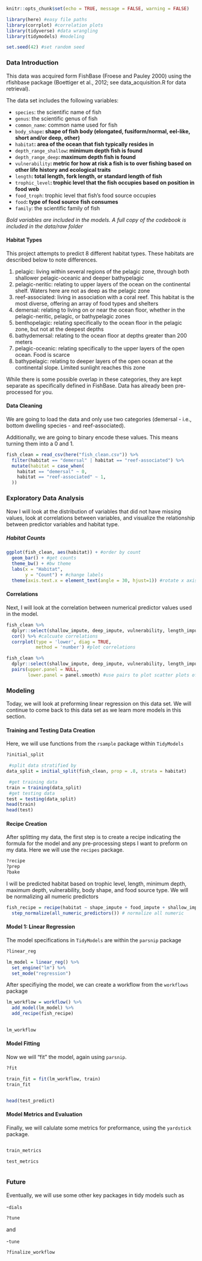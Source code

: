```r
knitr::opts_chunk$set(echo = TRUE, message = FALSE, warning = FALSE)

library(here) #easy file paths
library(corrplot) #correlation plots
library(tidyverse) #data wrangling
library(tidymodels) #modeling

set.seed(42) #set random seed
```

### Data Introduction

This data was acquired form FishBase (Froese and Pauley 2000) using the rfishbase package (Boettiger et al., 2012; see data_acquisition.R for data retrieval). 

The data set includes the following variables:

* `species`: the scientific name of fish 
* `genus`: the scientific genus of fish
* `common_name`: common name used for fish
* `body_shape`**: shape of fish body (elongated, fusiform/normal, eel-like, short and/or deep, other)**
* `habitat`**: area of the ocean that fish typically resides in **
* `depth_range_shallow`**: minimum depth fish is found**
* `depth_range_deep`**: maximum depth fish is found**
* `vulnerability`**: metric for how at risk a fish is to over fishing based on other life history and ecological traits**
* `length`**: total length, fork length, or standard length of fish**
* `trophic_level`**: trophic level that the fish occupies based on position in food web **
* `food_troph`: trophic level that fish's food source occupies
* `food`**: type of food source fish consumes **
* `family`: the scientific family of fish

*Bold variables are included in the models. A full copy of the codebook is included in the data/raw folder*

#### Habitat Types 

This project attempts to predict 8 different habitat types. These habitats are described below to note differences.

1. pelagic: living within several regions of the pelagic zone, through both shallower pelagic-oceanic and deeper bathypelagic
2. pelagic-neritic: relating to upper layers of the ocean on the continental shelf. Waters here are not as deep as the pelagic zone
3. reef-associated: living in association with a coral reef. This habitat is the most diverse, offering an array of food types and shelters
4. demersal: relating to living on or near the ocean floor, whether in the pelagic-neritic, pelagic, or bathypelagic zones   
5. benthopelagic: relating specifically to the ocean floor in the pelagic zone, but not at the deepest depths
6. bathydemersal: relating to the ocean floor at depths greater than 200 meters
7. pelagic-oceanic: relating specifically to the upper layers of the open ocean. Food is scarce
8. bathypelagic: relating to deeper layers of the open ocean at the continental slope. Limited sunlight reaches this zone

While there is some possible overlap in these categories, they are kept separate as specifically defined in FishBase. Data has already been pre-processed for you. 

#### Data Cleaning

We are going to load the data and only use two categories (demersal - i.e., bottom dwelling species - and reef-associated).

Additionally, we are going to binary encode these values. This means turning them into a 0 and 1. 

```r

fish_clean = read_csv(here("fish_clean.csv")) %>% 
  filter(habitat == "demersal" | habitat == "reef-associated") %>% 
  mutate(habitat = case_when(
    habitat == "demersal" ~ 0,
    habitat == "reef-associated" ~ 1,
  ))

```

### Exploratory Data Analysis 

Now I will look at the distribution of variables that did not have missing values, look at correlations between variables, and visualize the relationship between predictor variables and habitat type.

##### Habitat Counts

```r

ggplot(fish_clean, aes(habitat)) + #order by count
  geom_bar() + #get counts
  theme_bw() + #bw theme
  labs(x = "Habitat",
       y = "Count") + #change labels
  theme(axis.text.x = element_text(angle = 30, hjust=1)) #rotate x axis labels
```

#### Correlations

Next, I will look at the correlation between numerical predictor values used in the model.

```r

fish_clean %>% 
  dplyr::select(shallow_impute, deep_impute, vulnerability, length_impute, trophic_level_impute) %>%  #get numeric columns
  cor() %>% #calcuate correlations
  corrplot(type = 'lower', diag = TRUE, 
           method = 'number') #plot correlations
```

```r

fish_clean %>% 
  dplyr::select(shallow_impute, deep_impute, vulnerability, length_impute, trophic_level_impute) %>%  #get numeric columns
  pairs(upper.panel = NULL,
        lower.panel = panel.smooth) #use pairs to plot scatter plots of variable swith smoothed regression lines
```

### Modeling

Today, we will look at preforming linear regression on this data set. We will continue to come back to this data set as we learn more models in this section.

#### Training and Testing Data Creation

Here, we will use functions from the `rsample` package within `TidyModels`

```r
?initial_split
```


```r
 #split data stratified by 
data_split = initial_split(fish_clean, prop = .8, strata = habitat)

 #get training data
train = training(data_split)
 #get testing data
test = testing(data_split)
head(train)
head(test)
```

#### Recipe Creation

After splitting my data, the first step is to create a recipe indicating the formula for the model and any pre-processing steps I want to preform on my data. Here we will use the `recipes` package.

```r
?recipe
?prep
?bake
```


I will be predicted habitat based on trophic level, length, minimum depth, maximum depth, vulnerability, body shape, and food source type. We will be normalizing all numeric predictors

```r
fish_recipe = recipe(habitat ~ shape_impute + food_impute + shallow_impute+ deep_impute + vulnerability + length_impute + trophic_level_impute, data = train) %>%  ##create model recipe
  step_normalize(all_numeric_predictors()) # normalize all numeric
```

#### Model 1: Linear Regression

The model specifications in `TidyModels` are within the `parsnip` package

```r
?linear_reg
```


```r
lm_model = linear_reg() %>% 
  set_engine("lm") %>% 
  set_mode("regression")
```

After specifiying the model, we can create a workflow from the `workflows` package

```r
lm_workflow = workflow() %>% 
  add_model(lm_model) %>% 
  add_recipe(fish_recipe)
  
```


```r


lm_workflow
```

#### Model Fitting

Now we will "fit" the model, again using `parsnip`. 

```r
?fit
```

```r

train_fit = fit(lm_workflow, train)
train_fit
```

```r

```

```r


head(test_predict)
```

#### Model Metrics and Evaluation

Finally, we will calulate some metrics for preformance, using the `yardstick` package.

```r

```


```r

train_metrics
```

```r

test_metrics
```

```r

```

### Future 

Eventually, we will use some other key packages in tidy models such as 

-`dials`

```r
?tune
```

and 

-`tune`

```r
?finalize_workflow
```

